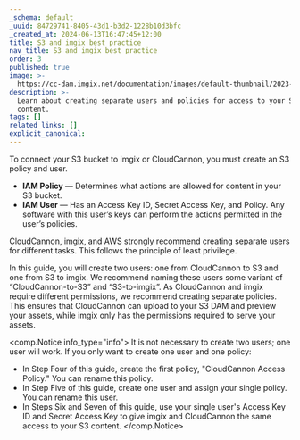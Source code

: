 ```yaml
---
_schema: default
_uuid: 84729741-8405-43d1-b3d2-1228b10d3bfc
_created_at: 2024-06-13T16:47:45+12:00
title: S3 and imgix best practice
nav_title: S3 and imgix best practice
order: 3
published: true
image: >-
  https://cc-dam.imgix.net/documentation/images/default-thumbnail/2023-Q4/CloudCannon-Documentation-Thumbnail.png
description: >-
  Learn about creating separate users and policies for access to your S3
  content.
tags: []
related_links: []
explicit_canonical:
---
```

To connect your S3 bucket to imgix or CloudCannon, you must create an S3 policy and user.

* **IAM Policy** — Determines what actions are allowed for content in your S3 bucket.
* **IAM User** — Has an Access Key ID, Secret Access Key, and Policy. Any software with this user’s keys can perform the actions permitted in the user’s policies.

CloudCannon, imgix, and AWS strongly recommend creating separate users for different tasks. This follows the principle of least privilege.

In this guide, you will create two users: one from CloudCannon to S3 and one from S3 to imgix. We recommend naming these users some variant of “CloudCannon-to-S3” and “S3-to-imgix”. As CloudCannon and imgix require different permissions, we recommend creating separate policies. This ensures that CloudCannon can upload to your S3 DAM and preview your assets, while imgix only has the permissions required to serve your assets.

<comp.Notice info_type="info">
  It is not necessary to create two users; one user will work. If you only want to create one user and one policy:

  * In Step Four of this guide, create the first policy, "CloudCannon Access Policy." You can rename this policy.
  * In Step Five of this guide, create one user and assign your single policy. You can rename this user.
  * In Steps Six and Seven of this guide, use your single user's Access Key ID and Secret Access Key to give imgix and CloudCannon the same access to your S3 content.
</comp.Notice>